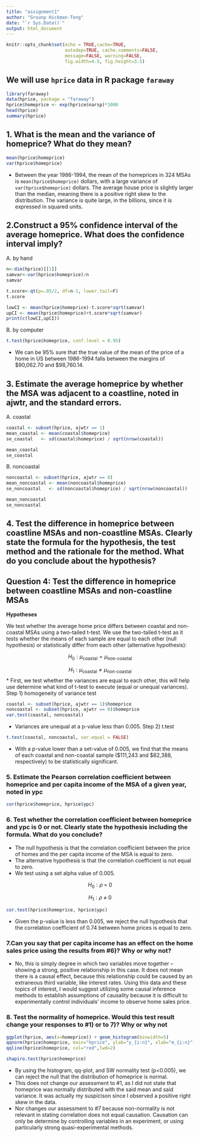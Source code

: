 ```yaml
---
title: "assignment1"
author: "Grounp Hickman-Tong"
date: "`r Sys.Date()`"
output: html_document
---
```



```r
knitr::opts_chunk$set(echo = TRUE,cache=TRUE, 
                      autodep=TRUE, cache.comments=FALSE,
                      message=FALSE, warning=FALSE,
                      fig.width=4.5, fig.height=3.5)
```

##  We will use `hprice` data in R package `faraway` <br>
```r
library(faraway)
data(hprice, package = "faraway")
hprice$homeprice <- exp(hprice$narsp)*1000
head(hprice)
summary(hprice)
```

##  1. What is the mean and the variance of homeprice? What do they mean?
```r
mean(hprice$homeprice)
var(hprice$homeprice)
```
* Between the year 1986-1994, the mean of the homeprices in 324 MSAs is `mean(hprice$homeprice)` dollars, with a large variance of `var(hprice$homeprice)` dollars. The average house price is slightly larger than the median, meaning there is a positive right skew to the distribution. The variance is quite large, in the billions, since it is expressed in squared units.

##  2.Construct a 95% confidence interval of the average homeprice. What does the confidence interval imply?
A. by hand
```r
n<-dim(hprice)[[1]]
samvar<-var(hprice$homeprice)/n
samvar

t.score<-qt(p=.05/2, df=n-1, lower.tail=F)
t.score

lowCI <- mean(hprice$homeprice)-t.score*sqrt(samvar)
upCI <- mean(hprice$homeprice)+t.score*sqrt(samvar)
print(c(lowCI,upCI))
```

B. by computer
```r
t.test(hprice$homeprice, conf.level = 0.95)
```
* We can be 95% sure that the true value of the mean of the price of a home in US between 1986-1994 falls between the margins of $90,062.70 and $98,760.14.

## 3. Estimate the average homeprice by whether the MSA was adjacent to a coastline, noted in ajwtr, and the standard errors.
A. coastal
```r
coastal <- subset(hprice, ajwtr == 1)
mean_coastal <- mean(coastal$homeprice) 
se_coastal   <- sd(coastal$homeprice) / sqrt(nrow(coastal))

mean_coastal
se_coastal
```

B. noncoastal
```r
noncoastal <- subset(hprice, ajwtr == 0)
mean_noncoastal <- mean(noncoastal$homeprice)
se_noncoastal   <- sd(noncoastal$homeprice) / sqrt(nrow(noncoastal))

mean_noncoastal
se_noncoastal
```


## 4. Test the difference in homeprice between coastline MSAs and non-coastline MSAs. Clearly state the formula for the hypothesis, the test method and the rationale for the method. What do you conclude about the hypothesis?

## Question 4: Test the difference in homeprice between coastline MSAs and non-coastline MSAs

**Hypotheses**

We test whether the average home price differs between coastal and non-coastal MSAs using a 
two-tailed t-test. We use the two-tailed t-test as it tests whether the means of each sample are equal to each other (null hypothesis) or statistically differ from each other (alternative hypothesis):

$$
H_0: \mu_{\text{coastal}} = \mu_{\text{non-coastal}}
$$

$$
H_1: \mu_{\text{coastal}} \neq \mu_{\text{non-coastal}}
$$
* First, we test whether the variances are equal to each other, this will help use determine what kind of t-test to execute (equal or unequal variances).
Step 1) homogeneity of variance test

```r
coastal <- subset(hprice, ajwtr == 1)$homeprice
noncoastal <- subset(hprice, ajwtr == 0)$homeprice
var.test(coastal, noncoastal)
```
* Variances are unequal at a p-value less than 0.005. 
Step 2)
t.test
```r
t.test(coastal, noncoastal, var.equal = FALSE)
```
* With a p-value lower than a set-value of 0.005, we find that the means of each coastal and 
non-coastal sample ($111,243 and $82,388, respectively) to be statistically significant.

### 5. Estimate the Pearson correlation coefficient between homeprice and per capita income of the MSA of a given year, noted in ypc
```r
cor(hprice$homeprice, hprice$ypc)
```

### 6. Test whether the correlation coefficient between homeprice and ypc is 0 or not. Clearly state the hypothesis including the formula. What do you conclude?
* The null hypothesis is that the correlation coefficient between the price of homes and the 
per capita income of the MSA is equal to zero.
* The alternative hypothesis is that the correlation coefficient is not equal to zero. 
* We test using a set alpha value of 0.005. 

$$
H_0: \rho_\ =\ 0
$$

$$
H_1: \rho_\ \neq\ 0
$$
```r
cor.test(hprice$homeprice, hprice$ypc)
```
* Given the p-value is less than 0.005, we reject the null hypothesis that the correlation coefficient of 0.74 between home prices is equal to zero. 

### 7.Can you say that per capita income has an effect on the home sales price using the results from #6)? Why or why not?
* No, this is simply degree in which two variables move together --  showing a strong, positive relationship in this case. It does not mean there is a causal effect, because this relationship could be caused by an extraneous third variable, like interest rates. Using this data and these topics of interest, I would suggest utilizing some causal inference methods to establish assumptions of causality because it is difficult to experimentally control individuals' income to observe home sales price. 

 
### 8. Test the normality of homeprice. Would this test result change your responses to #1) or to 7)? Why or why not
```r
ggplot(hprice, aes(x=homeprice)) + geom_histogram(binwidth=5)
qqnorm(hprice$homeprice, main="hprice", ylab="y_{i:n}", xlab="m_{i:n}") 
qqline(hprice$homeprice, col="red",lwd=2)
```

```r
shapiro.test(hprice$homeprice)
```
* By using the histogram, qq-plot, and SW normality test (p<0.005), we can reject the null that the distribution of homeprice is normal. 
* This does not change our assessment to #1, as I did not state that homeprice was normally distributed with the said mean and said variance. It was actually my suspicison since I observed a positive right skew in the data. 
* Nor changes our assessment to #7 because non-normality is not relevant in stating correlation does not equal causation. Causation can only be determine by controlling variables in an experiment, or using particularly strong quasi-experimental methods. 

